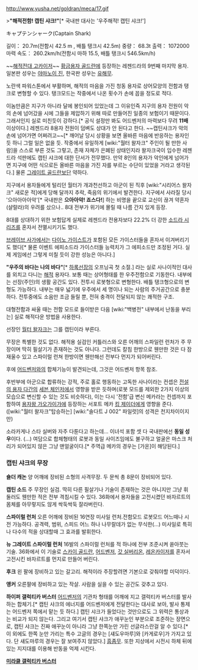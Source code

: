 http://www.yusha.net/goldran/meca/17.gif

{{{#!html
<object width="420" height="315"><param name="movie" value="http://www.youtube.com/v/WmT0HPQPAoo?version=3&amp;hl=ko_KR"></param><param name="allowFullScreen" value="true"></param><param name="allowscriptaccess" value="always"></param><embed src="http://www.youtube.com/v/WmT0HPQPAoo?version=3&amp;hl=ko_KR" type="application/x-shockwave-flash" width="420" height="315" allowscriptaccess="always" allowfullscreen="true"></embed></object>
}}}

>'''"해적전함! 캡틴 샤크!"'''[* 국내판 대사는 '우주해적! 캡틴 샤크!']

キャプテンシャーク(Captain Shark)
 
길이： 20.7m(전함시 42.5 m , 배틀 탱크시 42.5m) 
중량： 68.3t 
출력： 1072000 마력 
속도： 260.2km/h(전함시 마하  15.5, 배틀 탱크시 546.5km/h) 

~~[[해적전대 고카이저]]~~ [[황금용자 골드란]]에 등장하는 레젠드라의 9번째 마지막 용자. 일본판 성우는 [[야마노이 진]], 한국판 성우는 [[유해무]].

노란색 파워스톤에서 부활하며, 해적의 마음을 가진 청동 용자로 상어모양의 전함과 탱크로 변형할 수 있다. 탱크모드는 작중에서 나온 횟수가 손에 꼽을 정도로 적다.

이놈만큼은 지구가 아니라 달에 봉인되어 있었는데 그 이유인즉 지구의 용자 전원이 악의 손에 넘어갔을 시에 그들을 제압하기 위해 따로 만들어진 일종의 보험이기 때문이다. 그래서인지 실로 미친듯이 강하다.[* 공식 설정만 봐도 어드벤저의 마력보다 무려 '''11배''' 이상이다.] 레젠드라 8용자 전원이 덤벼도 상대가 안 된다고 한다. ~~캡틴샤크가 악의 손에 넘어가면 어쩌려고~~[* 깨어날 당시 상황을 보면 올바른 마음에 반응하는 용자인 듯 하니 그럴 일은 없을 듯. 작중에서 유일하게 [wiki:"월터 왈자크" 주인이 될 만한 사람]을 스스로 부른 것도 그렇고, 존재 자체가 은폐된 상태인지라 왈자크국이 입수한 레젠드라 석판에도 캡틴 샤크에 대한 단서가 전무했다. 만약 8인의 용자가 악인에게 넘어가면 지구에 어떤 식으로든 올바른 마음을 가진 자를 부르는 수단이 있었을 거라고 생각된다.] 물론 [[그레이트 골드란]]보단 약하다.

지구에서 용자들에게 털리던 월터가 개과천선하고 아군이 된 직후 [wiki:"시리어스 왈자크" 새로운 적]에게 당해 달까지 추락, 죽음의 위기에서 발견한다.
지구에서 사라질 당시 '으아아아아악'[* 국내판은 '''으아아악! 죠스다!'''] 하는 비명을 끝으로 교신이 끊겨 약혼자(샬랄라)의 우려를 샀으나.. 8대 전부가 위기에 몰릴 때 나름 간지 있게 등장.

8대를 상대하기 위한 보험답게 실제로 레젠드라 전용자보다 22.2% 더 강한 [[소드라 시리즈]]를 혼자서 전멸시키기도 했다.

[[브레이브 사가]]에서는 [[다이노 가이스트]]가 포함된 모든 가이스터들을 혼자서 이겨버리기도 했다[* 물론 이벤트 에피소드라 가이스터들 능력치가 그 에피소드만 조정된 거다. 실제 게임에선 그렇게 미칠 듯이 강한 성능은 아니다.]

'''"우주의 바다는 나의 바다"'''[* [[하록선장]]의 오프닝곡 첫 소절.] 라는 실로 사나이적인 대사를 외치고 다니는 [[해적]] 용자다. 보통 때는 상어형태를 한 우주전함으로 기동한다. 내부에는 선장(주인)의 생활 공간도 있다. 전투시 로봇형으로 변형한다. 배틀 탱크형으로의 변형도 가능하다. 내부는 매우 넓기에 우주에서 세 명이나 되는 사람의 주거공간으로 충분하다. 전투중에도 소음만 조금 들릴 뿐, 전혀 충격이 전달되지 않는 쾌적한 구조.

대형전함과 싸울 때는 전함 모드로 들이받은 다음 [wiki:"백병전" 내부에서 난동을 부리는] 실로 해적다운 방법을 사용한다.

선장인 [[월터 왈자크]]는 그를 캡틴이라 부른다.

무장은 특별한 것도 없다. 해적용 실검인 커틀러스와 오른 어깨의 스파일런 런처가 주 무장이며 딱히 필살기가 존재하는 것도 아니다. 그런데도 칼침 한방으로 웬만한 것은 다 잠재울수 있고 스파이럴 런쳐 한방이면 웬만해선 전부다 먼지가 되어버린다.

후에 [[어드벤저]]와의 합체기능이 발견되는데, 그것은 어드벤저 항목 참조.

후반부에 아군으로 합류하는 강적, 주로 홀로 행동하는 고독한 사나이라는 컨셉은 [[전설의 용자 다간]]의 [[세븐 체인저]]에서 영향을 받은 듯하며(로봇 모드를 제외한 2가지 이상의 모습으로 변신할 수 있는 것도 비슷하다), 이는 다시 '전함'급 변신 메카라는 컨셉까지 포함하여 [[용자왕 가오가이가]]에 등장하는 서포트 메카 [[킹 제이더]]에게 영향을 준다. ([wiki:"월터 왈자크"탑승하는] [wiki:"솔다트 J 002" 파일럿]의 성격은 천지차이이지만)

소라카게나 스타 실버와 자주 다툰다고 하는데... 이녀석 포함 셋 다 국내판에선 '''동일 성우'''이다. (...) 여담으로 합체형태의 로봇과 동일 사이즈임에도 불구하고 얼굴은 마스크 처리가 되어있지 않은 그냥 맨얼굴이다.[* 주역급 메카의 경우는 [가온]이 해당된다.]

=== 캡틴 샤크의 무장 === 
'''숄더 캐논'''
양 어깨에 장비된 소형의 사격무장. 두 문씩 총 8문이 장비되어 있다.

'''캡틴 소드'''
주 무장인 실검. 딱히 다른 필살기나 기술이 존재하는 것은 아니지만 그냥 휘둘러도 웬만한 적은 전부 격침시킬 수 있다. 36화에서 용자들을 고전시켰던 바자르트의 몸체를 아무렇지도 않게 싹둑싹둑 잘라버린다.

'''스파이럴 런처'''
오른 어깨에 장비된 16연장 미사일 런처.전함모드 로봇모드 어느때나 시전 가능하다. 공격력, 범위, 스피드 어느 하나 나무랄데가 없는 무식한(...) 미사일로 특히나 다수의 적을 상대할때 그 효과를 발휘한다.

'''뉴 그레이트 스파이럴 런처'''
16발의 스파이럴 런처를 적 하나에 전부 조준시켜 쏟아붓는 기술. 36화에서 이 기술로 [[스카이 골드란]], [[어드벤저]], [[갓 실버리온]], [[레온카이저]]를 혼자서 고전시킨 바자르트를 먼지로 만들어 버린다.

'''후크'''
왼 팔에 장비하고 있는 갈고리. 해적이라 주장할려면 기본으로 갖춰야할 미덕이다.

'''앵커'''
오른팔에 장비하고 있는 작살. 사람을 실을 수 있는 공간도 갖추고 있다.

'''하이퍼 갤럭티카 버스터'''
[[어드벤저]]의 기관차 형태를 어깨에 지고 갤럭티카 버스터를 발사하는 합체기.[* 캡틴 샤크의 에너지를 어드벤저에게 전달한다는 대사로 보아, 발사 통제는 어드벤저 쪽에서 맡는 듯 하다.] 캡틴 샤크가 들었다는 것만으로도 그 위력은 통상과는 비교가 되지 않는다.
그리고 여기서 캡틴 샤크가 애꾸눈인 부분으로 조준하는 장면으로, 캡틴 샤크는 진짜 애꾸눈이 아니라 그냥 한쪽눈만 가린 선글라스란걸 알 수 있다.[* 이 외에도 한쪽 눈만 가리는 특수 고글의 경우는 [섀도우마루]와 [카게로우]가 가지고 있다. 단 섀도마루의 경우는 잘 보여주지 않았다.] [[흠좀무]]. 또한 지상에서 시전시 하체 뒤에 있는 지지대를 이용해 반동을 억제 시킨다. 

'''[[미라클 갤럭티카 버스터]]'''
